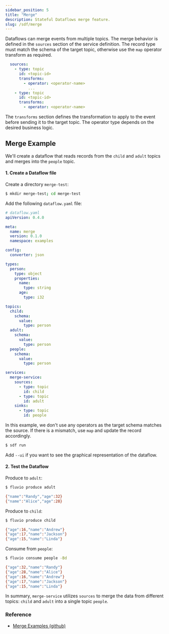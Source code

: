 ```yaml
---
sidebar_position: 5
title: "Merge"
description: Stateful Dataflows merge feature.
slug: /sdf/merge
---
```


Dataflows can merge events from multiple topics. The merge behavior is defined in the `sources` section of the service definition. The record type must match the schema of the target topic, otherwise use the `map` operator transform as required.

```yaml
  sources:
    - type: topic
      id: <topic-id>
      transforms:
        - operator: <operator-name>
          ...
    - type: topic
      id: <topic-id>
      transforms:
        - operator: <operator-name>
```

The `transforms` section defines the transformation to apply to the event before sending it to the target topic. The operator type depends on the desired business logic.

## Merge Example

We'll create a dataflow that reads records from the `child` and `adult` topics and merges into the `people` topic.


#### 1. Create a Dataflow file

Create a directory `merge-test`:


```bash
$ mkdir merge-test; cd merge-test
```

Add the following `dataflow.yaml` file:


```yaml
# dataflow.yaml
apiVersion: 0.4.0

meta:
  name: merge
  version: 0.1.0
  namespace: examples

config:
  converter: json

types:
  person:
    type: object
    properties:
      name:
        type: string
      age:
        type: i32

topics:
  child:
    schema:
      value:
        type: person
  adult:
    schema:
      value:
        type: person
  people:
    schema:
      value:
        type: person

services:
  merge-service:
    sources:
      - type: topic
        id: child
      - type: topic
        id: adult
    sinks:
      - type: topic
        id: people
```

In this example, we don't use any operators as the target schema matches the source. If there is a mismatch, use `map` and update the record accordingly.


```bash
$ sdf run
```

Add `--ui` if you want to see the graphical representation of the dataflow.


#### 2. Test the Dataflow

Produce to `adult`:


```bash
$ fluvio produce adult
```


```bash
{"name":"Randy","age":32}
{"name":"Alice","age":28}
```

Produce to `child`:


```bash
$ fluvio produce child
```

```bash
{"age":16,"name":"Andrew"}
{"age":17,"name":"Jackson"}
{"age":15,"name":"Linda"}
```

Consume from `people`:


```bash
$ fluvio consume people -Bd
```

```bash
{"age":32,"name":"Randy"}
{"age":28,"name":"Alice"}
{"age":16,"name":"Andrew"}
{"age":17,"name":"Jackson"}
{"age":15,"name":"Linda"}
```

In summary, `merge-service` utilizes `sources` to merge the data from different topics: `child` and `adult` into a single topic `people`.

### Reference

* <a href="https://github.com/infinyon/stateful-dataflows-examples/tree/main/primitives/merge" target="_blank" rel="nofollow" >Merge Examples (github)</a>
